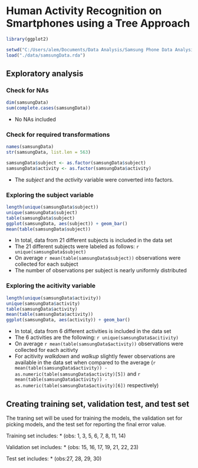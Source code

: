 # Human Activity Recognition on Smartphones using a Tree Approach

```r

library(ggplot2)
```


```r

setwd("C:/Users/alem/Documents/Data Analysis/Samsung Phone Data Analysis")
load("./data/samsungData.rda")
```

## Exploratory analysis

### Check for NAs


```r

dim(samsungData)
sum(complete.cases(samsungData))
```

* No NAs included

### Check for required transformations

```r

names(samsungData)
str(samsungData, list.len = 563)

samsungData$subject <- as.factor(samsungData$subject)
samsungData$activity <- as.factor(samsungData$activity)

```

* The *subject* and the *activity* variable were converted into factors.

### Exploring the subject variable

```r

length(unique(samsungData$subject))
unique(samsungData$subject)
table(samsungData$subject)
ggplot(samsungData, aes(subject)) + geom_bar()
mean(table(samsungData$subject))
```

* In total, data from 21 different subjects is included in the data set
* The 21 different subjects were labeled as follows: `r unique(samsungData$subject)`
* On average `r mean(table(samsungData$subject))` observations were collected for each subject
* The number of observations per subject is nearly uniformly distributed

### Exploring the acitivity variable

```r

length(unique(samsungData$activity))
unique(samsungData$activity)
table(samsungData$activity)
mean(table(samsungData$activity))
ggplot(samsungData, aes(activity)) + geom_bar()
```

* In total, data from 6 different activities is included in the data set
* The 6 activities are the following: `r unique(samsungData$acitivity)`
* On average `r mean(table(samsungData$activity))` observations were collected for each acitivty
* For acitivity *walkdown* and *walkup* slightly fewer observations are available in the data set when compared to the average (`r mean(table(samsungData$activity)) - as.numeric(table(samsungData$activity)[5])` and `r mean(table(samsungData$activity)) - as.numeric(table(samsungData$activity)[6])` respectively)

## Creating training set, validation test, and test set

The traning set will be used for training the models, the validation set for picking models, and the test set for reporting the final error value.

Training set includes:
* (obs: 1, 3, 5, 6, 7, 8, 11, 14)

Validation set includes:
* (obs: 15, 16, 17, 19, 21, 22, 23)

Test set includes:
* (obs:27, 28, 29, 30)






